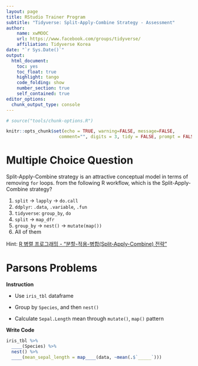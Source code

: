 ```yaml
---
layout: page
title: RStudio Trainer Program
subtitle: "Tidyverse: Split-Apply-Combine Strategy - Assessment"
author:
    name: xwMOOC
    url: https://www.facebook.com/groups/tidyverse/
    affiliation: Tidyverse Korea
date: "`r Sys.Date()`"
output:
  html_document: 
    toc: yes
    toc_float: true
    highlight: tango
    code_folding: show
    number_section: true
    self_contained: true
editor_options: 
  chunk_output_type: console
---
```

 
``` r
# source("tools/chunk-options.R")

knitr::opts_chunk$set(echo = TRUE, warning=FALSE, message=FALSE,
                    comment="", digits = 3, tidy = FALSE, prompt = FALSE, fig.align = 'center')

```

# Multiple Choice Question {#sac-multiple-choice}

Split-Apply-Combine strategy is an attractive conceptual model in terms of removing `for` loops. from the following R workflow, which is the Split-Apply-Combine strategy?

1. `split` &rarr; `lapply` &rarr; `do.call`
1. `ddplyr`: `.data`, `.variable`, `.fun`
1. `tidyverse`: `group_by`, `do`
1. `split` &rarr; `map_dfr`
1. `group_by` &rarr; `nest()` &rarr; `mutate(map())`
1. All of them

Hint: [R 병렬 프로그래밍 - "분할-적용-병합(Split-Apply-Combine) 전략"](https://statkclee.github.io/parallel-r/r-parallel-split-apply-combine.html)


# Parsons Problems {#sac-parsons-problem}

<div class = "row">
  <div class = "col-md-4">
**Instruction**

- Use `iris_tbl` dataframe
- Group by `Species`, and then `nest()`
- Calculate `Sepal.Length` mean through `mutate()`, `map()` pattern

  </div>
  <div class = "col-md-8">
**Write Code**

```r
iris_tbl %>% 
  ____(Species) %>% 
  nest() %>% 
  ____(mean_sepal_length = map____(data, ~mean(.$`_____`)))
```

  </div>
</div>




